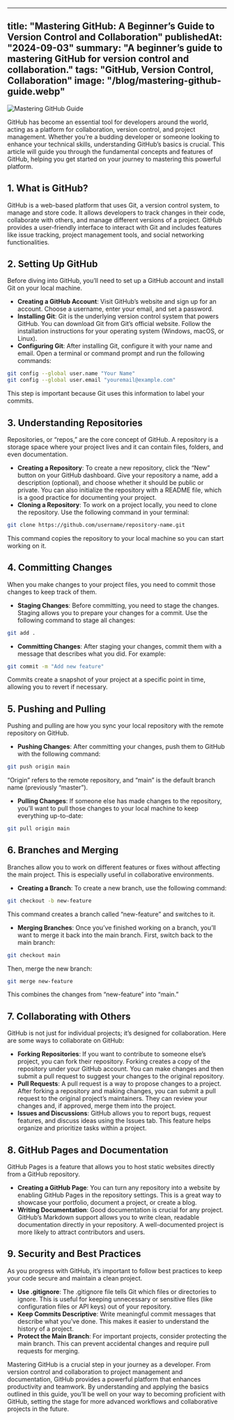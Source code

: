 
---
title: "Mastering GitHub: A Beginner’s Guide to Version Control and Collaboration"
publishedAt: "2024-09-03"
summary: "A beginner’s guide to mastering GitHub for version control and collaboration."
tags: "GitHub, Version Control, Collaboration"
image: "/blog/mastering-github-guide.webp"
---

<Image
  src="/blog/mastering-github-guide.webp"
  alt="Mastering GitHub Guide"
  width={640}
  height={500}
/>

GitHub has become an essential tool for developers around the world, acting as a platform for collaboration, version control, and project management. Whether you’re a budding developer or someone looking to enhance your technical skills, understanding GitHub’s basics is crucial. This article will guide you through the fundamental concepts and features of GitHub, helping you get started on your journey to mastering this powerful platform.

## 1. What is GitHub?

GitHub is a web-based platform that uses Git, a version control system, to manage and store code. It allows developers to track changes in their code, collaborate with others, and manage different versions of a project. GitHub provides a user-friendly interface to interact with Git and includes features like issue tracking, project management tools, and social networking functionalities.

## 2. Setting Up GitHub

Before diving into GitHub, you’ll need to set up a GitHub account and install Git on your local machine.

- **Creating a GitHub Account**: Visit GitHub’s website and sign up for an account. Choose a username, enter your email, and set a password.
- **Installing Git**: Git is the underlying version control system that powers GitHub. You can download Git from Git’s official website. Follow the installation instructions for your operating system (Windows, macOS, or Linux).
- **Configuring Git**: After installing Git, configure it with your name and email. Open a terminal or command prompt and run the following commands:

```bash
git config --global user.name "Your Name"
git config --global user.email "youremail@example.com"
```

This step is important because Git uses this information to label your commits.

## 3. Understanding Repositories

Repositories, or “repos,” are the core concept of GitHub. A repository is a storage space where your project lives and it can contain files, folders, and even documentation.

- **Creating a Repository**: To create a new repository, click the “New” button on your GitHub dashboard. Give your repository a name, add a description (optional), and choose whether it should be public or private. You can also initialize the repository with a README file, which is a good practice for documenting your project.
- **Cloning a Repository**: To work on a project locally, you need to clone the repository. Use the following command in your terminal:

```bash
git clone https://github.com/username/repository-name.git
```

This command copies the repository to your local machine so you can start working on it.

## 4. Committing Changes

When you make changes to your project files, you need to commit those changes to keep track of them.

- **Staging Changes**: Before committing, you need to stage the changes. Staging allows you to prepare your changes for a commit. Use the following command to stage all changes:

```bash
git add .
```

- **Committing Changes**: After staging your changes, commit them with a message that describes what you did. For example:

```bash
git commit -m "Add new feature"
```

Commits create a snapshot of your project at a specific point in time, allowing you to revert if necessary.

## 5. Pushing and Pulling

Pushing and pulling are how you sync your local repository with the remote repository on GitHub.

- **Pushing Changes**: After committing your changes, push them to GitHub with the following command:

```bash
git push origin main
```

“Origin” refers to the remote repository, and “main” is the default branch name (previously “master”).

- **Pulling Changes**: If someone else has made changes to the repository, you’ll want to pull those changes to your local machine to keep everything up-to-date:

```bash
git pull origin main
```

## 6. Branches and Merging

Branches allow you to work on different features or fixes without affecting the main project. This is especially useful in collaborative environments.

- **Creating a Branch**: To create a new branch, use the following command:

```bash
git checkout -b new-feature
```

This command creates a branch called “new-feature” and switches to it.

- **Merging Branches**: Once you’ve finished working on a branch, you’ll want to merge it back into the main branch. First, switch back to the main branch:

```bash
git checkout main
```

Then, merge the new branch:

```bash
git merge new-feature
```

This combines the changes from “new-feature” into “main.”

## 7. Collaborating with Others

GitHub is not just for individual projects; it’s designed for collaboration. Here are some ways to collaborate on GitHub:

- **Forking Repositories**: If you want to contribute to someone else’s project, you can fork their repository. Forking creates a copy of the repository under your GitHub account. You can make changes and then submit a pull request to suggest your changes to the original repository.
- **Pull Requests**: A pull request is a way to propose changes to a project. After forking a repository and making changes, you can submit a pull request to the original project’s maintainers. They can review your changes and, if approved, merge them into the project.
- **Issues and Discussions**: GitHub allows you to report bugs, request features, and discuss ideas using the Issues tab. This feature helps organize and prioritize tasks within a project.

## 8. GitHub Pages and Documentation

GitHub Pages is a feature that allows you to host static websites directly from a GitHub repository.

- **Creating a GitHub Page**: You can turn any repository into a website by enabling GitHub Pages in the repository settings. This is a great way to showcase your portfolio, document a project, or create a blog.
- **Writing Documentation**: Good documentation is crucial for any project. GitHub’s Markdown support allows you to write clean, readable documentation directly in your repository. A well-documented project is more likely to attract contributors and users.

## 9. Security and Best Practices

As you progress with GitHub, it’s important to follow best practices to keep your code secure and maintain a clean project.

- **Use .gitignore**: The .gitignore file tells Git which files or directories to ignore. This is useful for keeping unnecessary or sensitive files (like configuration files or API keys) out of your repository.
- **Keep Commits Descriptive**: Write meaningful commit messages that describe what you’ve done. This makes it easier to understand the history of a project.
- **Protect the Main Branch**: For important projects, consider protecting the main branch. This can prevent accidental changes and require pull requests for merging.

Mastering GitHub is a crucial step in your journey as a developer. From version control and collaboration to project management and documentation, GitHub provides a powerful platform that enhances productivity and teamwork. By understanding and applying the basics outlined in this guide, you’ll be well on your way to becoming proficient with GitHub, setting the stage for more advanced workflows and collaborative projects in the future.
